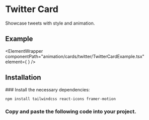 
# Twitter Card

Showcase tweets with style and animation.

## Example

<ElementWrapper
  componentPath="animation/cards/twitter/TwitterCardExample.tsx"
  element={
    <ElementPreviewWrapper>
      <TwitterCardExample
        username="Raju"
        name="Raju"
        profileImage="/memeimage/akshay1.webp"
        tweet="Ekkis din main paise double."
        organization="Lakshmi chit fund"
      />
    </ElementPreviewWrapper>
  }
/>

## Installation

<Steps>
### Install the necessary dependencies:

```bash copy
npm install tailwindcss react-icons framer-motion
```

### Copy and paste the following code into your project.

<CodeWrapper codePath="animation/cards/twitter/TwitterCard.tsx" />

</Steps>

